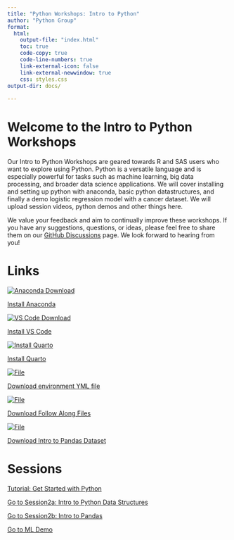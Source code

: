 ```yaml
---
title: "Python Workshops: Intro to Python"
author: "Python Group"
format: 
  html:
    output-file: "index.html"
    toc: true
    code-copy: true
    code-line-numbers: true
    link-external-icon: false
    link-external-newwindow: true
    css: styles.css
output-dir: docs/
    
---
```


# Welcome to the Intro to Python Workshops

Our Intro to Python Workshops are geared towards R and SAS users who want to explore using Python. Python is a versatile language and is especially powerful for tasks such as machine learning, big data processing, and broader data science applications. We will cover installing and setting up python with anaconda, basic python datastructures, and finally a demo logistic regression model with a cancer dataset. We will upload session videos, python demos and other things here. 

We value your feedback and aim to continually improve these workshops. If you have any suggestions, questions, or ideas, please feel free to share them on our <a href="https://github.mskcc.org/Python-Workshop/Python-Workshop.github.io/discussions"> GitHub Discussions</a> page. We look forward to hearing from you!


# Links 

<a href="https://www.anaconda.com/download/success" class="link-block">
    <img src="icons/anaconda_secondary_logo.svg" alt="Anaconda Download">
    <p>Install Anaconda</p>
</a><a href="https://code.visualstudio.com/" class = "link-block"> <img src="icons/VScode.png" alt="VS Code Download"> <p>Install VS Code</p> 
</a><a href="https://quarto.org/docs/get-started/" class="link-block">
    <img src="icons/quarto.png" alt="Install Quarto">
    <p>Install Quarto</p>
</a>

<a href="https://github.mskcc.org/Python-Workshop/Python-Workshop.github.io/tree/main/Downloadable/environment.yml" class="link-block">
    <img src="icons/yaml.png" alt="File">
    <p>Download environment YML file </p>
</a><a href="https://github.mskcc.org/Python-Workshop/Python-Workshop.github.io/tree/main/FollowAlong" class="link-block">
    <img src="icons/code.png" alt="File">
    <p>Download Follow Along Files</p>
</a><a href="https://www.kaggle.com/datasets/erdemtaha/cancer-data" class="link-block">
    <img src="icons/code.png" alt="File">
    <p>Download Intro to Pandas Dataset</p>
</a>


# Sessions

<a href="session1/session1.html">Tutorial: Get Started with Python
  </a>
  
<a href="session2a/session2.html">Go to Session2a: Intro to Python Data Structures
  </a> 

<a href="session2b/session2_2.html">Go to Session2b: Intro to Pandas
  </a>
  
<a href="session3/session3.html">Go to ML Demo</a>

